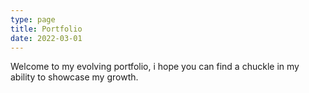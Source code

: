 ```yaml
---
type: page
title: Portfolio
date: 2022-03-01
---
```


Welcome to my evolving portfolio, i hope you can find a chuckle in my ability to showcase my growth.